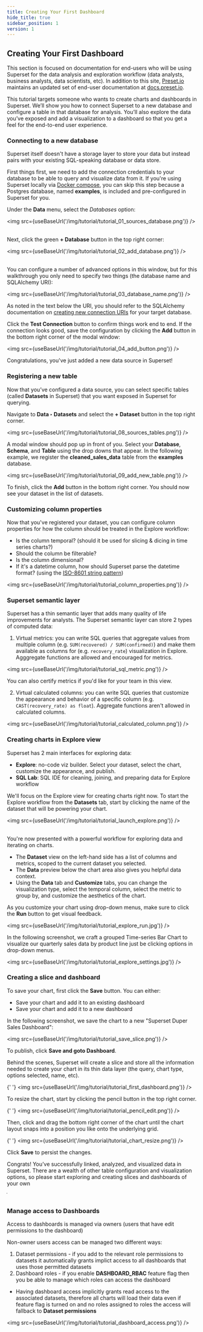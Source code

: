 ```yaml
---
title: Creating Your First Dashboard
hide_title: true
sidebar_position: 1
version: 1
---
```



## Creating Your First Dashboard

This section is focused on documentation for end-users who will be using Superset
for the data analysis and exploration workflow
(data analysts, business analysts, data
scientists, etc). In addition to this site, [Preset.io](http://preset.io/) maintains an updated set of end-user
documentation at [docs.preset.io](https://docs.preset.io/).

This tutorial targets someone who wants to create charts and dashboards in Superset. We’ll show you
how to connect Superset to a new database and configure a table in that database for analysis.
You’ll also explore the data you’ve exposed and add a visualization to a dashboard so that you get a
feel for the end-to-end user experience.

### Connecting to a new database

Superset itself doesn't have a storage layer to store your data but instead pairs with
your existing SQL-speaking database or data store.

First things first, we need to add the connection credentials to your database to be able
to query and visualize data from it. If you're using Superset locally via
[Docker compose](/docs/installation/installing-superset-using-docker-compose), you can
skip this step because a Postgres database, named **examples**, is included and
pre-configured in Superset for you.

Under the **Data** menu, select the _Databases_ option:

<img
  src={useBaseUrl('/img/tutorial/tutorial_01_sources_database.png')}
/> <br />
<br />

Next, click the green **+ Database** button in the top right corner:

<img src={useBaseUrl('/img/tutorial/tutorial_02_add_database.png')} /> <br />
<br />

You can configure a number of advanced options in this window, but for this walkthrough you only
need to specify two things (the database name and SQLAlchemy URI):

<img src={useBaseUrl('/img/tutorial/tutorial_03_database_name.png')} />

As noted in the text below
the URI, you should refer to the SQLAlchemy documentation on
[creating new connection URIs](https://docs.sqlalchemy.org/en/12/core/engines.html#database-urls)
for your target database.

Click the **Test Connection** button to confirm things work end to end. If the connection looks good, save the configuration
by clicking the **Add** button in the bottom right corner of the modal window:

<img src={useBaseUrl('/img/tutorial/tutorial_04_add_button.png')} />

Congratulations, you've just added a new data source in Superset!

### Registering a new table

Now that you’ve configured a data source, you can select specific tables (called **Datasets** in Superset)
that you want exposed in Superset for querying.

Navigate to **Data ‣ Datasets** and select the **+ Dataset** button in the top right corner.

<img src={useBaseUrl('/img/tutorial/tutorial_08_sources_tables.png')} />

A modal window should pop up in front of you. Select your **Database**,
**Schema**, and **Table** using the drop downs that appear. In the following example,
we register the **cleaned_sales_data** table from the **examples** database.

<img src={useBaseUrl('/img/tutorial/tutorial_09_add_new_table.png')} />

To finish, click the **Add** button in the bottom right corner. You should now see your dataset in the list of datasets.

### Customizing column properties

Now that you've registered your dataset, you can configure column properties
for how the column should be treated in the Explore workflow:

- Is the column temporal? (should it be used for slicing & dicing in time series charts?)
- Should the column be filterable?
- Is the column dimensional?
- If it's a datetime column, how should Superset parse
  the datetime format? (using the [ISO-8601 string pattern](https://en.wikipedia.org/wiki/ISO_8601))

<img src={useBaseUrl('/img/tutorial/tutorial_column_properties.png')} />

### Superset semantic layer

Superset has a thin semantic layer that adds many quality of life improvements for analysts.
The Superset semantic layer can store 2 types of computed data:

1. Virtual metrics: you can write SQL queries that aggregate values
   from multiple column (e.g. `SUM(recovered) / SUM(confirmed)`) and make them
   available as columns for (e.g. `recovery_rate`) visualization in Explore.
   Agggregate functions are allowed and encouraged for metrics.

<img src={useBaseUrl('/img/tutorial/tutorial_sql_metric.png')} />

You can also certify metrics if you'd like for your team in this view.

2. Virtual calculated columns: you can write SQL queries that
   customize the appearance and behavior
   of a specific column (e.g. `CAST(recovery_rate) as float`).
   Aggregate functions aren't allowed in calculated columns.

<img src={useBaseUrl('/img/tutorial/tutorial_calculated_column.png')} />

### Creating charts in Explore view

Superset has 2 main interfaces for exploring data:

- **Explore**: no-code viz builder. Select your dataset, select the chart,
  customize the appearance, and publish.
- **SQL Lab**: SQL IDE for cleaning, joining, and preparing data for Explore workflow

We'll focus on the Explore view for creating charts right now.
To start the Explore workflow from the **Datasets** tab, start by clicking the name
of the dataset that will be powering your chart.

<img src={useBaseUrl('/img/tutorial/tutorial_launch_explore.png')} />
<br />
<br />

You're now presented with a powerful workflow for exploring data and iterating on charts.

- The **Dataset** view on the left-hand side has a list of columns and metrics,
  scoped to the current dataset you selected.
- The **Data** preview below the chart area also gives you helpful data context.
- Using the **Data** tab and **Customize** tabs, you can change the visualization type,
  select the temporal column, select the metric to group by, and customize
  the aesthetics of the chart.

As you customize your chart using drop-down menus, make sure to click the **Run** button
to get visual feedback.

<img src={useBaseUrl('/img/tutorial/tutorial_explore_run.jpg')} />

In the following screenshot, we craft a grouped Time-series Bar Chart to visualize
our quarterly sales data by product line just be clicking options in drop-down menus.

<img src={useBaseUrl('/img/tutorial/tutorial_explore_settings.jpg')} />

### Creating a slice and dashboard

To save your chart, first click the **Save** button. You can either:

- Save your chart and add it to an existing dashboard
- Save your chart and add it to a new dashboard

In the following screenshot, we save the chart to a new "Superset Duper Sales Dashboard":

<img src={useBaseUrl('/img/tutorial/tutorial_save_slice.png')} />

To publish, click **Save and goto Dashboard**.

Behind the scenes, Superset will create a slice and store all the information needed
to create your chart in its thin data layer
(the query, chart type, options selected, name, etc).

{' '}
<img src={useBaseUrl('/img/tutorial/tutorial_first_dashboard.png')} />

To resize the chart, start by clicking the pencil button in the top right corner.

{' '}
<img src={useBaseUrl('/img/tutorial/tutorial_pencil_edit.png')} />

Then, click and drag the bottom right corner of the chart until the chart layout snaps
into a position you like onto the underlying grid.

{' '}
<img src={useBaseUrl('/img/tutorial/tutorial_chart_resize.png')} />

Click **Save** to persist the changes.

Congrats! You’ve successfully linked, analyzed, and visualized data in Superset. There are a wealth
of other table configuration and visualization options, so please start exploring and creating
slices and dashboards of your own

ֿ

### Manage access to Dashboards

Access to dashboards is managed via owners (users that have edit permissions to the dashboard)

Non-owner users access can be managed two different ways:

1. Dataset permissions - if you add to the relevant role permissions to datasets it automatically grants implict access to all dashboards that uses those permitted datasets
2. Dashboard roles - if you enable **DASHBOARD_RBAC** feature flag then you be able to manage which roles can access the dashboard

- Having dashboard access implicitly grants read access to the associated datasets, therefore
  all charts will load their data even if feature flag is turned on and no roles assigned
  to roles the access will fallback to **Dataset permissions**

<img src={useBaseUrl('/img/tutorial/tutorial_dashboard_access.png')} />
